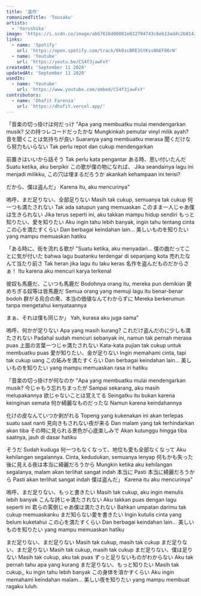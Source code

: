 ```yaml
---
title: '盗作'
romanizedTitle: 'Tousaku'
artists:
  - 'Yorushika'
image: 'https://i.scdn.co/image/ab67616d00001e022794743c6eb13addc2b01420'
links:
  - name: 'Spotify'
    url: 'https://open.spotify.com/track/0k0zcBRE3StKssNhEF86rW'
  - name: 'Youtube'
    url: 'https://youtu.be/CS4f3jawFxY'
createdAt: 'September 11 2020'
updatedAt: 'September 11 2020'
usedIn:
  - name: 'Youtube'
    url: 'https://www.youtube.com/embed/CS4f3jawFxY'
contributors:
  - name: 'Dhafit Farenza'
    url: 'https://dhafit.vercel.app/'
---
```


「音楽の切っ掛けは何だっけ
"Apa yang membuatku mulai mendengarkan musik?
父の持つレコードだったかな
Mungkinkah pemutar vinyl milik ayah?
音を聞くことは気持ちが良い
Suaranya yang membuatku merasa
聞くだけなら努力もいらない
Tak perlu repot dan cukup mendengarkan

前置きはいいから話そう
Tak perlu kata pengantar
ある時、思い付いたんだ
Suatu ketika, aku berpikir
この歌が僕の物になれば、
Jika seandainya lagu ini menjadi milikku,
この穴は埋まるだろうか
akankah kehampaan ini terisi?

だから、僕は盗んだ」
Karena itu, aku mencurinya"

嗚呼、まだ足りない、全部足りない
Masih tak cukup, semuanya tak cukup
何一つも満たされない
Tak ada satupun yang memuaskan
このまま一人じゃあ僕は生きられない
Jika terus seperti ini, aku takkan mampu hidup sendiri
もっと知りたい、愛を知りたい
Aku ingin tahu lebih banyak, ingin tahu tentang cinta
この心を満たすくらい
Dan berbagai keindahan lain...
美しいものを知りたい
yang mampu memuaskan hatiku

「ある時に、街を流れる歌が
"Suatu ketika, aku menyadari...
僕の曲だってことに気が付いた
bahwa lagu buatanku terdengar di sepanjang kota
売れたなんて当たり前さ
Tak heran jika lagu itu laku keras
名作を盗んだものだからさぁ！
Itu karena aku mencuri karya terkenal

彼奴も馬鹿だ、こいつも馬鹿だ
Bodohnya orang itu, mereka pun demikian
褒めちぎる奴等は皆馬鹿だ
Semua orang yang memuji lagu itu benar-benar bodoh
群がる烏合の衆、本当の価値なんてわからずに
Mereka berkerumun tanpa mengetahui kenyataannya

まぁ、それは僕も同じか」
Yah, kurasa aku juga sama"

嗚呼、何かが足りない
Apa yang masih kurang?
これだけ盗んだのに少しも満たされない
Padahal sudah mencuri sebanyak ini, namun tak pernah merasa puas
上面の言葉一つじゃ満たされない
Kata-kata pujian tak cukup untuk membuatku puas
愛が知りたい、金が足りない
Ingin memahami cinta, tapi tak cukup uang
この妬みを満たすくらい
Dan berbagai keindahan lain...
美しいものを知りたい
yang mampu memuaskan rasa iri hatiku

「音楽の切っ掛けが何なのか
"Apa yang membuatku mulai mendengarkan musik?
今じゃもう忘れちまったが
Sampai sekarang, aku masih melupakannya
欲じゃないことは覚えてる
Seingatku itu bukan karena keinginan semata
何か綺麗なものだったな
Namun karena keindahannya

化けの皮なんていつか剥がれる
Topeng yang kukenakan ini akan terlepas suatu saat nanti
見向きもされない夜が来る
Dan malam yang tak terhindarkan akan tiba
その時に見られる景色が心底楽しみで
Akan kutunggu hingga tiba saatnya, jauh di dasar hatiku

そうだ
Sudah kuduga
何一つもなくなって、地位も愛も全部なくなって
Aku kehilangan segalannya. Cinta, kedudukan, semuanya lenyap
何もかも失った後に見える夜は本当に綺麗だろうから
Mungkin ketika aku kehilangan segalanya, malam akan terlihat sangat indah
本当に
Pasti
本当に綺麗だろうから
Pasti akan terlihat sangat indah
僕は盗んだ」
Karena itu aku mencurinya"

嗚呼、まだ足りない、もっと書きたい
Masih tak cukup, aku ingin menulis lebih banyak
こんな詩じゃ満たされない
Aku takkan puas dengan lagu seperti ini
君らの罵倒じゃあ僕は満たされない
Bahkan umpatan darimu tak cukup memuaskanku
まだ知らない愛を書きたい
Ingin kutulis cinta yang belum kuketahui
この心を満たすくらい
Dan berbagai keindahan lain...
美しいものを知りたい
yang mampu memuaskan hatiku

まだ足りない、まだ足りない
Masih tak cukup, masih tak cukup
まだ足りない、まだ足りない
Masih tak cukup, masih tak cukup
まだ足りない、僕は足りない
Masih tak cukup, aku tak puas
ずっと足りないものがわからない
Aku tak pernah tahu apa yang kurang
まだ足りない、もっと知りたい
Masih tak cukup,, ku ingin tahu lebih banyak
この身体を溶かすくらい
Aku ingin memahami keindahan malam...
美しい夜を知りたい
yang mampu membuat ragaku luluh.
